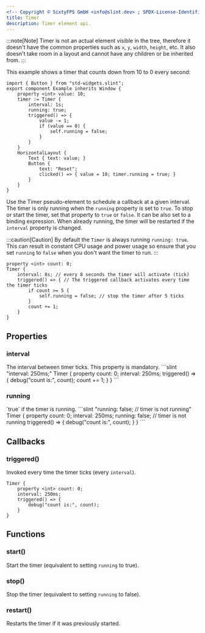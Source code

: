 ```yaml
---
<!-- Copyright © SixtyFPS GmbH <info@slint.dev> ; SPDX-License-Identifier: MIT -->
title: Timer
description: Timer element api.
---
```


:::note[Note]
Timer is not an actual element visible in the tree, therefore it doesn't have the common properties such as `x`, `y`, `width`, `height`, etc. It also doesn't take room in a layout and cannot have any children or be inherited from.
:::

This example shows a timer that counts down from 10 to 0 every second:

```slint playground
import { Button } from "std-widgets.slint";
export component Example inherits Window {
    property <int> value: 10;
    timer := Timer {
        interval: 1s;
        running: true;
        triggered() => {
            value -= 1;
            if (value == 0) {
                self.running = false;
            }
        }
    }
    HorizontalLayout {
        Text { text: value; }
        Button {
            text: "Reset";
            clicked() => { value = 10; timer.running = true; }
        }
    }
}
```



Use the Timer pseudo-element to schedule a callback at a given interval.
The timer is only running when the `running` property is set to `true`. To stop or start the timer, set that property to `true` or `false`.
It can be also set to a binding expression.
When already running, the timer will be restarted if the `interval` property is changed.

:::caution[Caution]
By default the `Timer` is always running `running: true`. This can result in constant CPU usage and
power usage so ensure that you set `running` to `false` when you don't want the timer to run.
:::

```slint
property <int> count: 0;
Timer {
    interval: 8s; // every 8 seconds the timer will activate (tick)
    triggered() => { // The triggered callback activates every time the timer ticks
        if count >= 5 {
            self.running = false; // stop the timer after 5 ticks
        }
        count += 1;
    }
}
```

## Properties

### interval
<SlintProperty propName="interval" typeName="duration">
The interval between timer ticks. This property is mandatory.
```slint "interval: 250ms;"
Timer {
    property <int> count: 0;
    interval: 250ms;
    triggered() => {
        debug("count is:", count);
        count += 1;
    }
}
```
</SlintProperty>

### running
<SlintProperty propName="running" typeName="bool" defaultValue="true">
`true` if the timer is running.
```slint "running: false; // timer is not running"
Timer {
    property <int> count: 0;
    interval: 250ms;
    running: false; // timer is not running
    triggered() => {
        debug("count is:", count);
    }
}
```
</SlintProperty>

## Callbacks

### triggered()
Invoked every time the timer ticks (every `interval`).
```slint {4-6}
Timer {
    property <int> count: 0;
    interval: 250ms;
    triggered() => {
        debug("count is:", count);
    }
}
```

## Functions

### start()
Start the timer (equivalent to setting `running` to true).

### stop()
Stop the timer (equivalent to setting `running` to false).

### restart()
Restarts the timer if it was previously started.